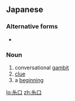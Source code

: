 ==Japanese==
{{ja-kanjitab|糸|口}}

===Alternative forms===
* {{l|ja|緒}}

===Noun===
{{ja-noun|いとぐち}}

# conversational [[gambit]]
# [[clue]]
# a [[beginning]]

[[lo:糸口]]
[[zh:糸口]]
